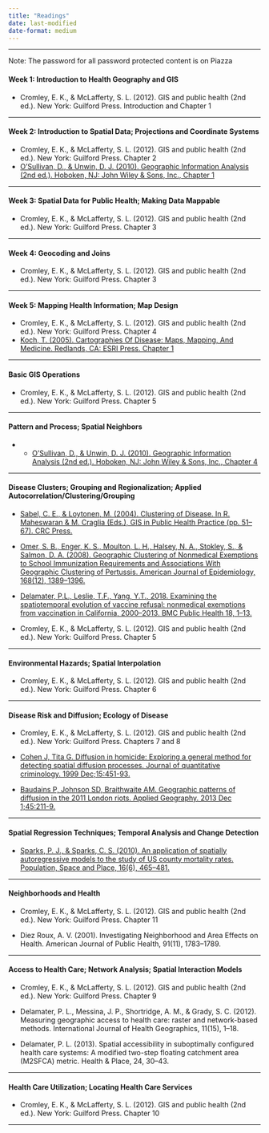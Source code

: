 ```yaml
---
title: "Readings"
date: last-modified
date-format: medium
---
```


------------------------------------------------------------------------

Note: The password for all password protected content is on Piazza

#### Week 1: Introduction to Health Geography and GIS

-   Cromley, E. K., & McLafferty, S. L. (2012). GIS and public health (2nd ed.). New York: Guilford Press. Introduction and Chapter 1

------------------------------------------------------------------------

#### Week 2: Introduction to Spatial Data; Projections and Coordinate Systems

-   Cromley, E. K., & McLafferty, S. L. (2012). GIS and public health (2nd ed.). New York: Guilford Press. Chapter 2
-   [O’Sullivan, D., & Unwin, D. J. (2010). Geographic Information Analysis (2nd ed.). Hoboken, NJ: John Wiley & Sons, Inc., Chapter 1](./readings/OSullivan_2010_GIA_Chp1.pdf)

------------------------------------------------------------------------

#### Week 3: Spatial Data for Public Health; Making Data Mappable

-   Cromley, E. K., & McLafferty, S. L. (2012). GIS and public health (2nd ed.). New York: Guilford Press. Chapter 3

------------------------------------------------------------------------

#### Week 4: Geocoding and Joins

-   Cromley, E. K., & McLafferty, S. L. (2012). GIS and public health (2nd ed.). New York: Guilford Press. Chapter 3

------------------------------------------------------------------------

#### Week 5: Mapping Health Information; Map Design

-   Cromley, E. K., & McLafferty, S. L. (2012). GIS and public health (2nd ed.). New York: Guilford Press. Chapter 4
-   [Koch, T. (2005). Cartographies Of Disease: Maps, Mapping, And Medicine. Redlands, CA: ESRI Press. Chapter 1](./readings/Koch_2005_CartOfDis_Chp1.pdf)

------------------------------------------------------------------------

#### Basic GIS Operations

-   Cromley, E. K., & McLafferty, S. L. (2012). GIS and public health (2nd ed.). New York: Guilford Press. Chapter 5

------------------------------------------------------------------------

#### Pattern and Process; Spatial Neighbors

-   -   [O’Sullivan, D., & Unwin, D. J. (2010). Geographic Information Analysis (2nd ed.). Hoboken, NJ: John Wiley & Sons, Inc., Chapter 4](./readiOSullivan_2010_GIA_Chp4.pdf)

------------------------------------------------------------------------

#### Disease Clusters; Grouping and Regionalization; Applied Autocorrelation/Clustering/Grouping

-   [Sabel, C. E., & Loytonen, M. (2004). Clustering of Disease. In R. Maheswaran & M. Craglia (Eds.), GIS in Public Health Practice (pp. 51–67). CRC Press.](./readings/Sabel_etal_2004_chp4.pdf)

-   [Omer, S. B., Enger, K. S., Moulton, L. H., Halsey, N. A., Stokley, S., & Salmon, D. A. (2008). Geographic Clustering of Nonmedical Exemptions to School Immunization Requirements and Associations With Geographic Clustering of Pertussis. American Journal of Epidemiology, 168(12), 1389–1396.](./readings/Omer_etal_2008_AmJoEpi.pdf)

-   [Delamater, P.L., Leslie, T.F., Yang, Y.T., 2018. Examining the spatiotemporal evolution of vaccine refusal: nonmedical exemptions from vaccination in California, 2000–2013. BMC Public Health 18, 1–13.](./readings/Delamater_etal_2018_BMCPubHealth.pdf)

-   Cromley, E. K., & McLafferty, S. L. (2012). GIS and public health (2nd ed.). New York: Guilford Press. Chapter 5

------------------------------------------------------------------------

#### Environmental Hazards; Spatial Interpolation

-   Cromley, E. K., & McLafferty, S. L. (2012). GIS and public health (2nd ed.). New York: Guilford Press. Chapter 6

------------------------------------------------------------------------

#### Disease Risk and Diffusion; Ecology of Disease

-   Cromley, E. K., & McLafferty, S. L. (2012). GIS and public health (2nd ed.). New York: Guilford Press. Chapters 7 and 8

-   [Cohen J, Tita G. Diffusion in homicide: Exploring a general method for detecting spatial diffusion processes. Journal of quantitative criminology. 1999 Dec;15:451-93.](./readings/CohenTita1999.pdf)

-   [Baudains P, Johnson SD, Braithwaite AM. Geographic patterns of diffusion in the 2011 London riots. Applied Geography. 2013 Dec 1;45:211-9.](./readings/Baudains2011.pdf)


------------------------------------------------------------------------

#### Spatial Regression Techniques; Temporal Analysis and Change Detection

-   [Sparks, P. J., & Sparks, C. S. (2010). An application of spatially autoregressive models to the study of US county mortality rates. Population, Space and Place, 16(6), 465–481.](./readings/Sparks_etal_2010_PopSpPl.pdf)

------------------------------------------------------------------------

#### Neighborhoods and Health

-   Cromley, E. K., & McLafferty, S. L. (2012). GIS and public health (2nd ed.). New York: Guilford Press. Chapter 11

-   Diez Roux, A. V. (2001). Investigating Neighborhood and Area Effects on Health. American Journal of Public Health, 91(11), 1783–1789.

------------------------------------------------------------------------

#### Access to Health Care; Network Analysis; Spatial Interaction Models

-   Cromley, E. K., & McLafferty, S. L. (2012). GIS and public health (2nd ed.). New York: Guilford Press. Chapter 9

-   Delamater, P. L., Messina, J. P., Shortridge, A. M., & Grady, S. C. (2012). Measuring geographic access to health care: raster and network-based methods. International Journal of Health Geographics, 11(15), 1–18.

-   Delamater, P. L. (2013). Spatial accessibility in suboptimally configured health care systems: A modified two-step floating catchment area (M2SFCA) metric. Health & Place, 24, 30–43.

------------------------------------------------------------------------

#### Health Care Utilization; Locating Health Care Services

-   Cromley, E. K., & McLafferty, S. L. (2012). GIS and public health (2nd ed.). New York: Guilford Press. Chapter 10

------------------------------------------------------------------------
